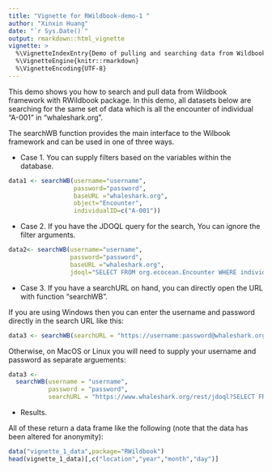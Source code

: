 ---
title: "Vignette for RWildbook-demo-1 "
author: "Xinxin Huang"
date: "`r Sys.Date()`"
output: rmarkdown::html_vignette
vignette: >
  %\VignetteIndexEntry{Demo of pulling and searching data from Wildbook framework}
  %\VignetteEngine{knitr::rmarkdown}
  %\VignetteEncoding{UTF-8}
---

This demo shows you how to search and pull data from Wildbook framework with RWildbook package.
In this demo, all datasets below are searching for the same set of data which is all the encounter of individual "A-001" in "whaleshark.org".

The searchWB function provides the main interface to the Wilbook framework and can be used in
one of three ways.


* Case 1. You can supply filters based on the variables within the database.

```{r, eval=FALSE}
data1 <- searchWB(username="username",
                  password="password",
                  baseURL ="whaleshark.org",
                  object="Encounter",
                  individualID=c("A-001"))
```

* Case 2. If you have the JDOQL query for the search, You can ignore the filter arguments.

```{r, eval=FALSE}
data2<- searchWB(username="username",
                 password="password",
                 baseURL ="whaleshark.org",
                 jdoql="SELECT FROM org.ecocean.Encounter WHERE individualID == 'A-001'")
```

* Case 3.  If you have a searchURL on hand, you can directly open the URL with function "searchWB".

If you are using Windows then you can enter the username and password directly in the search URL like this:
```{r, eval=FALSE}
data3 <- searchWB(searchURL = "https://username:password@whaleshark.org/rest/jdoql?SELECT FROM org.ecocean.Encounter WHERE individualID == 'A-001'")
```

Otherwise, on MacOS or Linux you will need to supply your username and password as separate arguements:
```{r,eval=FALSE}
data3 <-
  searchWB(username = "username",
           password = "password",
           searchURL = "https://www.whaleshark.org/rest/jdoql?SELECT FROM org.ecocean.Encounter WHERE individualID == 'A-001'")
```


* Results.

All of these return a data frame like the following (note that the data has been altered for anonymity):
```{r}
data("vignette_1_data",package="RWildbook")
head(vignette_1_data)[,c("location","year","month","day")]
```

